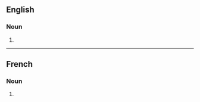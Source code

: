 {{also|merveilleuses|mèrveilleuses}}

==English==

===Noun===
{{head|en|noun plural form}}

# {{plural of|Merveilleuse|lang=en}}

----

==French==

===Noun===
{{head|fr|noun plural form|g=f}}

# {{plural of|Merveilleuse|lang=fr}}